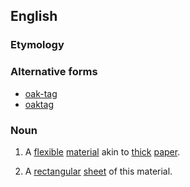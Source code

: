 {{also|oaktag|oak-tag}}
==English==

===Etymology===
{{rfe|lang=en}}

===Alternative forms===
* [[oak-tag]]
* [[oaktag]]

===Noun===
{{en-noun|~}}
# {{lb|en|uncountable}} A [[flexible]] [[material]] akin to [[thick]] [[paper]].
# {{lb|en|countable}} A [[rectangular]] [[sheet]] of this material.
